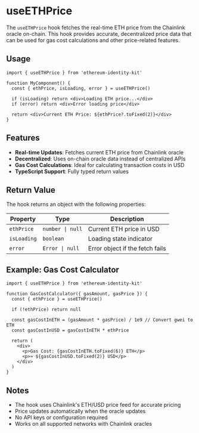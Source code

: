 # useETHPrice

The `useETHPrice` hook fetches the real-time ETH price from the Chainlink oracle on-chain. This hook provides accurate, decentralized price data that can be used for gas cost calculations and other price-related features.

## Usage

```tsx
import { useETHPrice } from 'ethereum-identity-kit'

function MyComponent() {
  const { ethPrice, isLoading, error } = useETHPrice()

  if (isLoading) return <div>Loading ETH price...</div>
  if (error) return <div>Error loading price</div>

  return <div>Current ETH Price: ${ethPrice?.toFixed(2)}</div>
}
```

## Features

- **Real-time Updates**: Fetches current ETH price from Chainlink oracle
- **Decentralized**: Uses on-chain oracle data instead of centralized APIs
- **Gas Cost Calculations**: Ideal for calculating transaction costs in USD
- **TypeScript Support**: Fully typed return values

## Return Value

The hook returns an object with the following properties:

| Property    | Type             | Description                     |
| ----------- | ---------------- | ------------------------------- |
| `ethPrice`  | `number \| null` | Current ETH price in USD        |
| `isLoading` | `boolean`        | Loading state indicator         |
| `error`     | `Error \| null`  | Error object if the fetch fails |

## Example: Gas Cost Calculator

```tsx
import { useETHPrice } from 'ethereum-identity-kit'

function GasCostCalculator({ gasAmount, gasPrice }) {
  const { ethPrice } = useETHPrice()

  if (!ethPrice) return null

  const gasCostInETH = (gasAmount * gasPrice) / 1e9 // Convert gwei to ETH
  const gasCostInUSD = gasCostInETH * ethPrice

  return (
    <div>
      <p>Gas Cost: {gasCostInETH.toFixed(6)} ETH</p>
      <p>≈ ${gasCostInUSD.toFixed(2)} USD</p>
    </div>
  )
}
```

## Notes

- The hook uses Chainlink's ETH/USD price feed for accurate pricing
- Price updates automatically when the oracle updates
- No API keys or configuration required
- Works on all supported networks with Chainlink oracles
